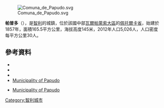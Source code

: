 [[Image:Comuna_de_Papudo.svg|right]]

'''帕普多'''（{{lang-es|Papudo}}），是[[智利|智利]]的城鎮，位於該國中部[[瓦爾帕萊索大區|瓦爾帕萊索大區]]的[[佩托爾卡省|佩托爾卡省]]，始建於1857年，面積165.5平方公里，海拔高度145米，2012年人口5,026人，人口密度每平方公里30人。

{{Coord|32|31|S|71|27|W|display=title}}

==參考資料==
*{{Cite web|url=http://www.municipalidadpapudo.cl/|title=Municipality of Papudo|accessdate=28 July 2010|language=es|archive-date=2015-07-25|archive-url=https://web.archive.org/web/20150725030623/http://www.municipalidadpapudo.cl/|dead-url=no}}
*{{cite web |url= http://www.ine.cl/canales/chile_estadistico/censos_poblacion_vivienda/censo_pobl_vivi.php |title= National Statistics Institute |accessdate= 28 July 2010 |language= es |archive-date= 2018-12-25 |archive-url= https://web.archive.org/web/20181225074911/http://www.ine.cl/error-404?aspxerrorpath=%2Fcanales%2Fchile_estadistico%2Fcensos_poblacion_vivienda%2Fcenso_pobl_vivi.php |dead-url= no }}
*{{cite web|url=http://www.world-time-zones.org/zones/chile-time.htm |accessdate=2010-07-28 |title=Chile Time |publisher=WorldTimeZones.org |deadurl=yes |archiveurl=https://web.archive.org/web/20070911130719/http://www.world-time-zones.org/zones/chile-time.htm |archivedate=2007-09-11 }}
*[http://www.municipalidadpapudo.cl/ Municipality of Papudo] {{Wayback|url=http://www.municipalidadpapudo.cl/ |date=20150725030623 }}
* {{es icon}} [http://www.municipalidadpapudo.cl/ Municipality of Papudo] {{Wayback|url=http://www.municipalidadpapudo.cl/ |date=20150725030623 }}

{{Chile-geo-stub}}
[[Category:智利城市|Category:智利城市]]